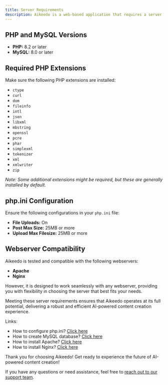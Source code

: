 ```yaml
---
title: Server Requirements
description: Aikeedo is a web-based application that requires a server environment to run. Ensure a smooth installation and operation of Aikeedo by meeting the following server requirements.
---
```


## PHP and MySQL Versions

- **PHP:** 8.2 or later
- **MySQL:** 8.0 or later

## Required PHP Extensions

Make sure the following PHP extensions are installed:

- `ctype`
- `curl`
- `dom`
- `fileinfo`
- `intl`
- `json`
- `libxml`
- `mbstring`
- `openssl`
- `pcre`
- `phar`
- `simplexml`
- `tokenizer`
- `xml`
- `xmlwriter`
- `zip`

_Note: Some additional extensions might be required, but these are generally installed by default._

## php.ini Configuration

Ensure the following configurations in your `php.ini` file:

- **File Uploads:** On
- **Post Max Size:** 25MB or more
- **Upload Max Filesize:** 25MB or more

## Webserver Compatibility

Aikeedo is tested and compatible with the following webservers:

- **Apache**
- **Nginx**

However, it is designed to work seamlessly with any webserver, providing you with flexibility in choosing the server that best fits your needs.

Meeting these server requirements ensures that Aikeedo operates at its full potential, delivering a robust and efficient AI-powered content creation experience.

Links:

- How to configure php.ini? [Click here](https://www.php.net/manual/en/configuration.file.php)
- How to create MySQL database? [Click here](https://dev.mysql.com/doc/mysql-getting-started/en/)
- How to install Apache? [Click here](https://httpd.apache.org/docs/2.4/install.html)
- How to install Nginx? [Click here](https://docs.nginx.com/nginx/admin-guide/installing-nginx/installing-nginx-open-source/)

Thank you for choosing Aikeedo! Get ready to experience the future of AI-powered content creation!

If you have any questions or need assistance, feel free to [reach out to our support team](mailto:support@aikeedo.com).